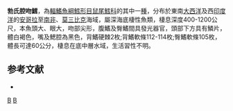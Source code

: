 {{Speciesbox
| taxon = Coelorinchus braueri
| status = NE
| status_system = iucn3.1
| trend = unknow
| binomial_authority = [[Barnard|Barnard]], 1925
| synonyms = *''Coelorhynchus braueri'', Barnard, 1925 
}}
'''勃氏腔吻鱈'''，為[[輻鰭魚綱|輻鰭魚綱]][[鱈形目|鱈形目]][[鼠尾鱈科|鼠尾鱈科]]的其中一[[種|種]]，分布於東南[[大西洋|大西洋]]及西[[印度洋|印度洋]]的[[安哥拉|安哥拉]]至[[南非|南非]]、[[莫三比克|莫三比克]]海域，屬深海底棲性魚類，棲息深度400-1200公尺，本魚頭大、眼大，吻部尖形，腹鰭及臀鰭間具發光器官，頭部下方具有鱗片，體白褐色，嘴及鰓腔為黑色，背鰭硬棘2枚;背鰭軟條112-114枚;臀鰭軟條105枚，體長可達60公分，棲息在底中層水域，生活習性不明。

==参考文献==
*{{FishBase_species|genus=Coelorinchus|species=braueri |year=2015|month=11}}

{{taxonbar}}
[[Category:_1925年描述的鱼类|B]]
[[Category:腔吻鱈屬|B]]